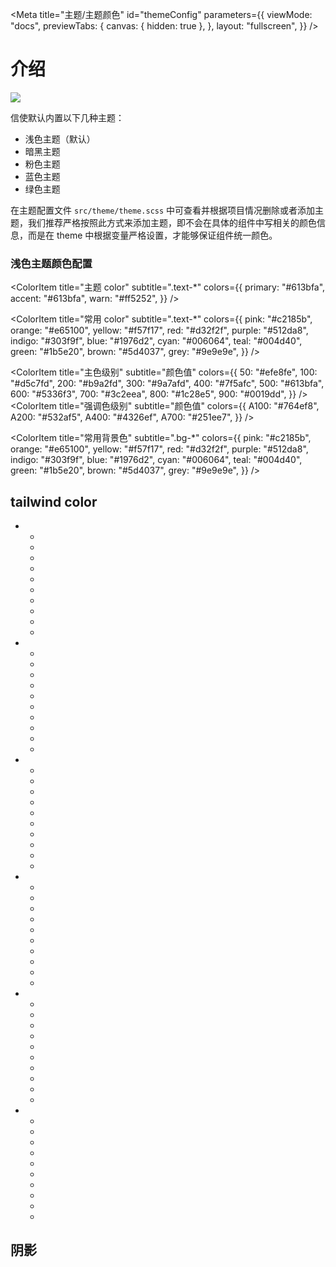
<Meta
  title="主题/主题颜色"
  id="themeConfig"
  parameters={{
    viewMode: "docs",
    previewTabs: {
      canvas: { hidden: true },
    },
    layout: "fullscreen",
  }}
/>

# 介绍

<img src="/assets/storybook/assets/builder.png" />

信使默认内置以下几种主题：

- 浅色主题（默认）
- 暗黑主题
- 粉色主题
- 蓝色主题
- 绿色主题

在主题配置文件 `src/theme/theme.scss` 中可查看并根据项目情况删除或者添加主题，我们推荐严格按照此方式来添加主题，即不会在具体的组件中写相关的颜色信息，而是在 theme 中根据变量严格设置，才能够保证组件统一颜色。

### 浅色主题颜色配置

<ColorPalette>
<ColorItem
    title="主题色"
    subtitle="颜色"
    colors={{
      '文本': "rgba(0,0,0,.75)",
      '主色 Primary': "#613bfa",
      '强调色 Accent': "#613bfa",
      '警告色 Wran': "#ff5252"
    }}
  />

<ColorItem
  title="主题 color"
  subtitle=".text-*"
  colors={{
    primary: "#613bfa",
    accent: "#613bfa",
    warn: "#ff5252",
  }}
/>

<ColorItem
  title="常用 color"
  subtitle=".text-*"
  colors={{
    pink: "#c2185b",
    orange: "#e65100",
    yellow: "#f57f17",
    red: "#d32f2f",
    purple: "#512da8",
    indigo: "#303f9f",
    blue: "#1976d2",
    cyan: "#006064",
    teal: "#004d40",
    green: "#1b5e20",
    brown: "#5d4037",
    grey: "#9e9e9e",
  }}
/>

<ColorItem
  title="主色级别"
  subtitle="颜色值"
  colors={{
    50: "#efe8fe",
    100: "#d5c7fd",
    200: "#b9a2fd",
    300: "#9a7afd",
    400: "#7f5afc",
    500: "#613bfa",
    600: "#5336f3",
    700: "#3c2eea",
    800: "#1c28e5",
    900: "#0019dd",
  }}
/>
<ColorItem
  title="强调色级别"
  subtitle="颜色值"
  colors={{
    A100: "#764ef8",
    A200: "#532af5",
    A400: "#4326ef",
    A700: "#251ee7",
  }}
/>

<ColorItem
  title="常用背景色"
  subtitle=".bg-*"
  colors={{
    pink: "#c2185b",
    orange: "#e65100",
    yellow: "#f57f17",
    red: "#d32f2f",
    purple: "#512da8",
    indigo: "#303f9f",
    blue: "#1976d2",
    cyan: "#006064",
    teal: "#004d40",
    green: "#1b5e20",
    brown: "#5d4037",
    grey: "#9e9e9e",
  }}
/>

</ColorPalette>

## tailwind color

<ul class="space-y-2">
  <li>
    <ul class="grid grid-cols-10 h-7">
      <li class="bg-red-50"></li>
      <li class="bg-red-100"></li>
      <li class="bg-red-200"></li>
      <li class="bg-red-300"></li>
      <li class="bg-red-400"></li>
      <li class="bg-red-500"></li>
      <li class="bg-red-600"></li>
      <li class="bg-red-700"></li>
      <li class="bg-red-800"></li>
      <li class="bg-red-900"></li>
    </ul>
  </li>
  <li>
    <ul class="grid grid-cols-10 h-7">
      <li class="bg-yellow-50"></li>
      <li class="bg-yellow-100"></li>
      <li class="bg-yellow-200"></li>
      <li class="bg-yellow-300"></li>
      <li class="bg-yellow-400"></li>
      <li class="bg-yellow-500"></li>
      <li class="bg-yellow-600"></li>
      <li class="bg-yellow-700"></li>
      <li class="bg-yellow-800"></li>
      <li class="bg-yellow-900"></li>
    </ul>
  </li>
  <li>
    <ul class="grid grid-cols-10 h-7">
      <li class="bg-green-50"></li>
      <li class="bg-green-100"></li>
      <li class="bg-green-200"></li>
      <li class="bg-green-300"></li>
      <li class="bg-green-400"></li>
      <li class="bg-green-500"></li>
      <li class="bg-green-600"></li>
      <li class="bg-green-700"></li>
      <li class="bg-green-800"></li>
      <li class="bg-green-900"></li>
    </ul>
  </li>
  <li>
    <ul class="grid grid-cols-10 h-7">
      <li class="bg-blue-50"></li>
      <li class="bg-blue-100"></li>
      <li class="bg-blue-200"></li>
      <li class="bg-blue-300"></li>
      <li class="bg-blue-400"></li>
      <li class="bg-blue-500"></li>
      <li class="bg-blue-600"></li>
      <li class="bg-blue-700"></li>
      <li class="bg-blue-800"></li>
      <li class="bg-blue-900"></li>
    </ul>
  </li>
  <li>
    <ul class="grid grid-cols-10 h-7">
      <li class="bg-purple-50"></li>
      <li class="bg-purple-100"></li>
      <li class="bg-purple-200"></li>
      <li class="bg-purple-300"></li>
      <li class="bg-purple-400"></li>
      <li class="bg-purple-500"></li>
      <li class="bg-purple-600"></li>
      <li class="bg-purple-700"></li>
      <li class="bg-purple-800"></li>
      <li class="bg-purple-900"></li>
    </ul>
  </li>
  <li>
    <ul class="grid grid-cols-10 h-7">
      <li class="bg-pink-50"></li>
      <li class="bg-pink-100"></li>
      <li class="bg-pink-200"></li>
      <li class="bg-pink-300"></li>
      <li class="bg-pink-400"></li>
      <li class="bg-pink-500"></li>
      <li class="bg-pink-600"></li>
      <li class="bg-pink-700"></li>
      <li class="bg-pink-800"></li>
      <li class="bg-pink-900"></li>
    </ul>
  </li>
</ul>

## 阴影

<div class="grid grid-cols-2 gap-4">
  <div>
    <div class="shadow-sm bg-white rounded-lg h-18"></div>
  </div>
  <div>
    <div class="shadow bg-white rounded-lg h-18"></div>
  </div>
  <div>
    <div class="shadow-md bg-white rounded-lg h-18"></div>
  </div>
  <div>
    <div class="shadow-lg bg-white rounded-lg h-18"></div>
  </div>
  <div>
    <div class="shadow-xl bg-white rounded-lg h-18"></div>
  </div>
  <div>
    <div class="shadow-2xl bg-white rounded-lg h-18"></div>
  </div>
</div>
